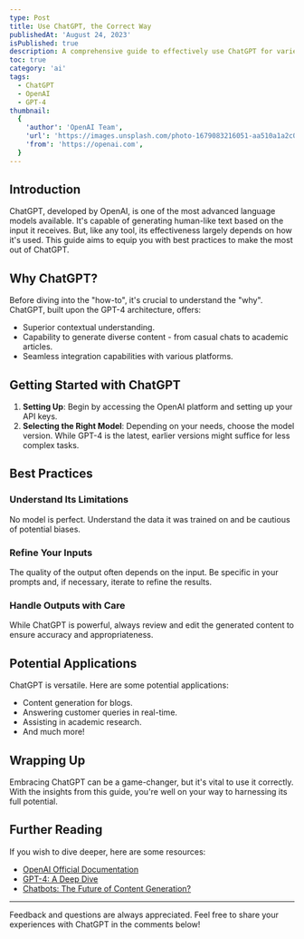 ```yaml
---
type: Post
title: Use ChatGPT, the Correct Way
publishedAt: 'August 24, 2023'
isPublished: true
description: A comprehensive guide to effectively use ChatGPT for varied applications.
toc: true
category: 'ai'
tags: 
  - ChatGPT
  - OpenAI
  - GPT-4
thumbnail:
  {
    'author': 'OpenAI Team',
    'url': 'https://images.unsplash.com/photo-1679083216051-aa510a1a2c0e?ixlib=rb-4.0.3&ixid=M3wxMjA3fDB8MHxwaG90by1wYWdlfHx8fGVufDB8fHx8fA%3D%3D&auto=format&fit=crop&w=1332&q=80',
    'from': 'https://openai.com',
  }
---
```


## Introduction

ChatGPT, developed by OpenAI, is one of the most advanced language models available. It's capable of generating human-like text based on the input it receives. But, like any tool, its effectiveness largely depends on how it's used. This guide aims to equip you with best practices to make the most out of ChatGPT.

## Why ChatGPT?

Before diving into the "how-to", it's crucial to understand the "why". ChatGPT, built upon the GPT-4 architecture, offers:
- Superior contextual understanding.
- Capability to generate diverse content - from casual chats to academic articles.
- Seamless integration capabilities with various platforms.

## Getting Started with ChatGPT

1. **Setting Up**: Begin by accessing the OpenAI platform and setting up your API keys.
2. **Selecting the Right Model**: Depending on your needs, choose the model version. While GPT-4 is the latest, earlier versions might suffice for less complex tasks.

## Best Practices

### Understand Its Limitations
No model is perfect. Understand the data it was trained on and be cautious of potential biases.

### Refine Your Inputs
The quality of the output often depends on the input. Be specific in your prompts and, if necessary, iterate to refine the results.

### Handle Outputs with Care
While ChatGPT is powerful, always review and edit the generated content to ensure accuracy and appropriateness.

## Potential Applications

ChatGPT is versatile. Here are some potential applications:
- Content generation for blogs.
- Answering customer queries in real-time.
- Assisting in academic research.
- And much more!

## Wrapping Up

Embracing ChatGPT can be a game-changer, but it's vital to use it correctly. With the insights from this guide, you're well on your way to harnessing its full potential.

## Further Reading

If you wish to dive deeper, here are some resources:
- [OpenAI Official Documentation](https://openai.com)
- [GPT-4: A Deep Dive](https://openai.com/blog/gpt-4/)
- [Chatbots: The Future of Content Generation?](https://exampleblog.com/chatbots)

---

Feedback and questions are always appreciated. Feel free to share your experiences with ChatGPT in the comments below!

